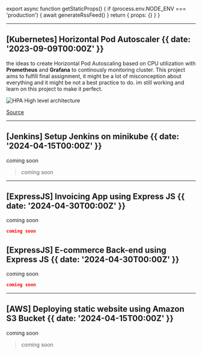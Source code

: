
export async function getStaticProps() {
  if (process.env.NODE_ENV === 'production') {
    await generateRssFeed()
  }
  return { props: {} }
}

---

## [Kubernetes] Horizontal Pod Autoscaler {{ date: '2023-09-09T00:00Z' }}

the ideas to create Horizontal Pod Autoscaling based on CPU utilization with <b>Prometheus</b> and <b>Grafana</b> to continously monitoring cluster.
This project aims to fulfill final assignment, it might be a lot of misconception about everything and it might be not a best practice to do.
im still working and learn on this project to make it perfect.

![HPA High level architecture](src/images/HPA.jpg)

[Source](https://github.com/kurniawaanr/HPA.git)

---

## [Jenkins] Setup Jenkins on minikube {{ date: '2024-04-15T00:00Z' }}

coming soon

> coming soon

---

## [ExpressJS] Invoicing App using Express JS {{ date: '2024-04-30T00:00Z' }}

coming soon

```json
coming soon
```

## [ExpressJS] E-commerce Back-end using Express JS {{ date: '2024-04-30T00:00Z' }}

coming soon

```json
coming soon
```

---

## [AWS] Deploying static website using Amazon S3 Bucket {{ date: '2024-04-15T00:00Z' }}

coming soon

> coming soon
